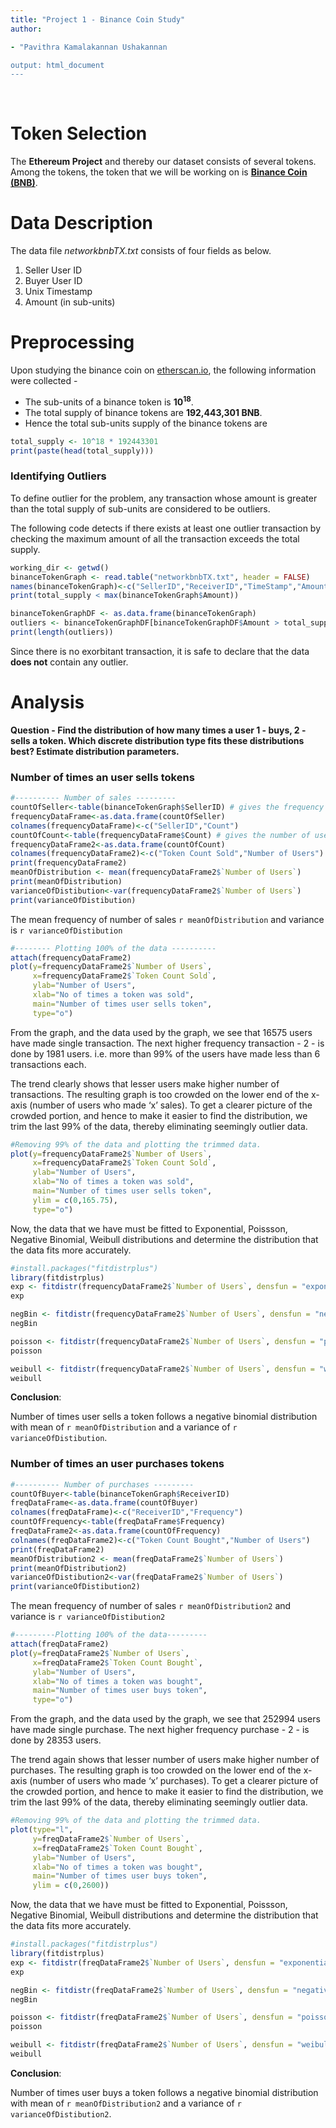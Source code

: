 ```yaml
---
title: "Project 1 - Binance Coin Study"
author: 

- "Pavithra Kamalakannan Ushakannan 

output: html_document
---
```


<br>  

# Token Selection

The **Ethereum Project** and thereby our dataset consists of several tokens. Among the tokens, the token that we will be working on is **[Binance Coin (BNB)](https://www.binance.com/en)**.

# Data Description

The data file _networkbnbTX.txt_ consists of four fields as below.  

1. Seller User ID 
2. Buyer User ID
3. Unix Timestamp
4. Amount (in sub-units)

# Preprocessing

Upon studying the binance coin on [etherscan.io](etherscan.io), the following information were collected -  

* The sub-units of a binance token is **$10^{18}$**.  
* The total supply of binance tokens are **192,443,301 BNB**.  
* Hence the total sub-units supply of the binance tokens are
```r
total_supply <- 10^18 * 192443301
print(paste(head(total_supply)))
```

### Identifying Outliers

To define outlier for the problem, any transaction whose amount is greater than the total supply of sub-units are considered to be outliers.

The following code detects if there exists at least one outlier transaction by checking the maximum amount of all the transaction exceeds the total supply.

```r
working_dir <- getwd()
binanceTokenGraph <- read.table("networkbnbTX.txt", header = FALSE)
names(binanceTokenGraph)<-c("SellerID","ReceiverID","TimeStamp","Amount")
print(total_supply < max(binanceTokenGraph$Amount))

binanceTokenGraphDF <- as.data.frame(binanceTokenGraph)
outliers <- binanceTokenGraphDF[binanceTokenGraphDF$Amount > total_supply]
print(length(outliers))
```

Since there is no exorbitant transaction, it is safe to declare that the data **does not** contain any outlier.

# Analysis

**Question - Find the distribution of how many times a user 1 - buys, 2 - sells a token. Which discrete distribution type fits these distributions best? Estimate distribution parameters.**

### Number of times an user sells tokens

```r
#---------- Number of sales ---------
countOfSeller<-table(binanceTokenGraph$SellerID) # gives the frequency at which users sells tokens
frequencyDataFrame<-as.data.frame(countOfSeller)
colnames(frequencyDataFrame)<-c("SellerID","Count")
countOfCount<-table(frequencyDataFrame$Count) # gives the number of users who have made 'x' sales.
frequencyDataFrame2<-as.data.frame(countOfCount)
colnames(frequencyDataFrame2)<-c("Token Count Sold","Number of Users")
print(frequencyDataFrame2)
meanOfDistribution <- mean(frequencyDataFrame2$`Number of Users`)
print(meanOfDistribution)
varianceOfDistibution<-var(frequencyDataFrame2$`Number of Users`)
print(varianceOfDistibution)
```

The mean frequency of number of sales `r meanOfDistribution` and variance is `r varianceOfDistibution`

```r
#-------- Plotting 100% of the data ----------
attach(frequencyDataFrame2)
plot(y=frequencyDataFrame2$`Number of Users`, 
     x=frequencyDataFrame2$`Token Count Sold`, 
     ylab="Number of Users", 
     xlab="No of times a token was sold",
     main="Number of times user sells token",
     type="o")
```


From the graph, and the data used by the graph, we see that 16575 users have made single transaction. The next higher frequency transaction - 2 - is done by 1981 users. i.e. more than 99% of the users have made less than 6 transactions each.  

The trend clearly shows that lesser users make higher number of transactions. The resulting graph is too crowded on the lower end of the x-axis (number of users who made 'x' sales).  To get a clearer picture of the crowded portion, and hence to make it easier to find the distribution, we trim the last 99% of the data, thereby eliminating seemingly outlier data.

```r
#Removing 99% of the data and plotting the trimmed data.
plot(y=frequencyDataFrame2$`Number of Users`, 
     x=frequencyDataFrame2$`Token Count Sold`,  
     ylab="Number of Users", 
     xlab="No of times a token was sold",
     main="Number of times user sells token",
     ylim = c(0,165.75),
     type="o")
```

Now, the data that we have must be fitted to Exponential, Poissson, Negative Binomial, Weibull distributions and determine the distribution that the data fits more accurately.

```r
#install.packages("fitdistrplus")
library(fitdistrplus)
exp <- fitdistr(frequencyDataFrame2$`Number of Users`, densfun = "exponential")
exp
```

```r
negBin <- fitdistr(frequencyDataFrame2$`Number of Users`, densfun = "negative binomial")
negBin
```

```r
poisson <- fitdistr(frequencyDataFrame2$`Number of Users`, densfun = "poisson")
poisson
```

```r
weibull <- fitdistr(frequencyDataFrame2$`Number of Users`, densfun = "weibull")
weibull
```

**Conclusion**:


Number of times user sells a token follows a negative binomial distribution with mean of `r meanOfDistribution` and a variance of `r varianceOfDistibution`.

### Number of times an user purchases tokens

```r
#---------- Number of purchases ---------
countOfBuyer<-table(binanceTokenGraph$ReceiverID)
freqDataFrame<-as.data.frame(countOfBuyer)
colnames(freqDataFrame)<-c("ReceiverID","Frequency")
countOfFrequency<-table(freqDataFrame$Frequency)
freqDataFrame2<-as.data.frame(countOfFrequency)
colnames(freqDataFrame2)<-c("Token Count Bought","Number of Users")
print(freqDataFrame2)
meanOfDistribution2 <- mean(freqDataFrame2$`Number of Users`)
print(meanOfDistribution2)
varianceOfDistibution2<-var(freqDataFrame2$`Number of Users`)
print(varianceOfDistibution2)
```


The mean frequency of number of sales `r meanOfDistribution2` and variance is `r varianceOfDistibution2`


```r
#---------Plotting 100% of the data---------
attach(freqDataFrame2)
plot(y=freqDataFrame2$`Number of Users`, 
     x=freqDataFrame2$`Token Count Bought`, 
     ylab="Number of Users", 
     xlab="No of times a token was bought",
     main="Number of times user buys token",
     type="o")
```


From the graph, and the data used by the graph, we see that 252994 users have made single purchase. The next higher frequency purchase - 2 - is done by 28353 users. 

The trend again shows that lesser number of users make higher number of purchases. The resulting graph is too crowded on the lower end of the x-axis (number of users who made 'x' purchases). To get a clearer picture of the crowded portion, and hence to make it easier to find the distribution, we trim the last 99% of the data, thereby eliminating seemingly outlier data.

```r
#Removing 99% of the data and plotting the trimmed data.
plot(type="l", 
     y=freqDataFrame2$`Number of Users`, 
     x=freqDataFrame2$`Token Count Bought`, 
     ylab="Number of Users", 
     xlab="No of times a token was bought",
     main="Number of times user buys token",
     ylim = c(0,2600))
```


Now, the data that we have must be fitted to Exponential, Poissson, Negative Binomial, Weibull distributions and determine the distribution that the data fits more accurately.

```r
#install.packages("fitdistrplus")
library(fitdistrplus)
exp <- fitdistr(freqDataFrame2$`Number of Users`, densfun = "exponential")
exp
```

```r
negBin <- fitdistr(freqDataFrame2$`Number of Users`, densfun = "negative binomial")
negBin
```

```r
poisson <- fitdistr(freqDataFrame2$`Number of Users`, densfun = "poisson")
poisson
```

```r
weibull <- fitdistr(freqDataFrame2$`Number of Users`, densfun = "weibull")
weibull
```

**Conclusion**:

Number of times user buys a token follows a negative binomial distribution with mean of `r meanOfDistribution2` and a variance of `r varianceOfDistibution2`.
